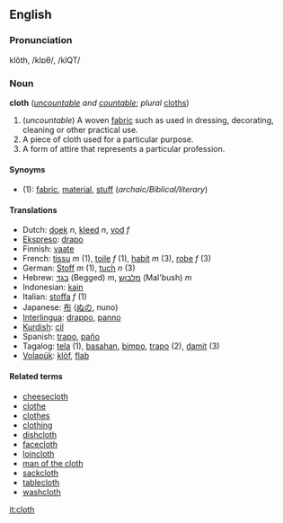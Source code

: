 ==English==
=== Pronunciation ===
klŏth, /klɒθ/, /klQT/

=== Noun ===
'''cloth''' (''[[uncountable]] and [[countable]]''; ''plural'' [[cloths]])

# (''uncountable'') A woven [[fabric]] such as used in dressing, decorating, cleaning or other practical use.
# A piece of cloth used for a particular purpose.
# A form of attire that represents a particular profession.

====Synoyms====
*(1): [[fabric]], [[material]], [[stuff]] (''archaic/Biblical/literary'') <!--what is the appropriate label for "stuff"?-->

==== Translations ====
*Dutch: [[doek]] ''n'', [[kleed]] ''n'', [[vod]] ''f''
*[[Ekspreso]]: [[drapo]]
*Finnish: [[vaate]]
*French: [[tissu]] ''m'' (1), [[toile]] ''f'' (1), [[habit#French|habit]] ''m'' (3), [[robe]] ''f'' (3)
*German: [[Stoff]] ''m'' (1), [[tuch]] ''n'' (3)
*Hebrew: [[בגד]] (Begged) ''m'', [[מלבוש]] (Mal'bush) ''m''
*Indonesian: [[kain]]
*Italian: [[stoffa]] ''f'' (1)
*Japanese: [[布]] ([[ぬの]], nuno)
*[[Interlingua]]: [[drappo]], [[panno]]
*[[Kurdish]]: [[cil]]
*Spanish: [[trapo]], [[paño]]
*Tagalog: [[tela]] (1), [[basahan]], [[bimpo]], [[trapo]] (2), [[damit]] (3)
*[[Volapük]]: [[klöf]], [[flab#Volapük|flab]]

==== Related terms ====
*[[cheesecloth]]
*[[clothe]]
*[[clothes]] <!-- formerly a plural of "cloth" -->
*[[clothing]]
*[[dishcloth]]
*[[facecloth]]
*[[loincloth]]
*[[man of the cloth]]
*[[sackcloth]]
*[[tablecloth]]
*[[washcloth]]

[[it:cloth]]